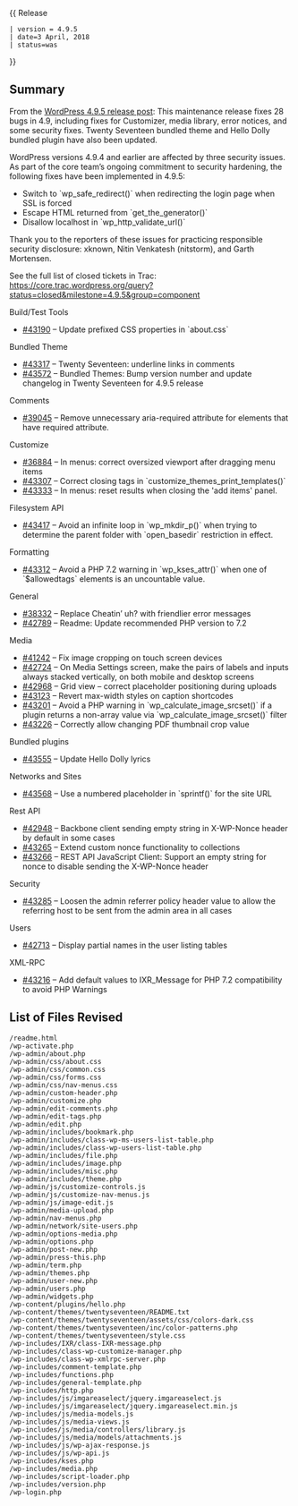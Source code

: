 {{Languages|
{{en|Version_4.9.5}}
{{ja|Version_4.9.5}}
}}
{{ Release
 | version = 4.9.5
 | date=3 April, 2018
 | status=was
}}
== Summary ==

From the [https://wordpress.org/news/2018/04/wordpress-4-9-5-security-and-maintenance-release/ WordPress 4.9.5 release post]: This maintenance release fixes 28 bugs in 4.9, including fixes for Customizer, media library, error notices, and some security fixes.
Twenty Seventeen bundled theme and Hello Dolly bundled plugin have also been updated.

WordPress versions 4.9.4 and earlier are affected by three security issues. As part of the core team’s ongoing commitment to security hardening, the following fixes have been implemented in 4.9.5:

* Switch to `wp_safe_redirect()` when redirecting the login page when SSL is forced
* Escape HTML returned from `get_the_generator()`
* Disallow localhost in `wp_http_validate_url()`

Thank you to the reporters of these issues for practicing responsible security disclosure: xknown, Nitin Venkatesh (nitstorm), and Garth Mortensen.

See the full list of closed tickets in Trac: 
https://core.trac.wordpress.org/query?status=closed&milestone=4.9.5&group=component

Build/Test Tools
* [https://core.trac.wordpress.org/ticket/43190 #43190] – Update prefixed CSS properties in `about.css`

Bundled Theme
* [https://core.trac.wordpress.org/ticket/43317 #43317] – Twenty Seventeen: underline links in comments
* [https://core.trac.wordpress.org/ticket/43572 #43572] – Bundled Themes: Bump version number and update changelog in Twenty Seventeen for 4.9.5 release

Comments
* [https://core.trac.wordpress.org/ticket/39045 #39045] – Remove unnecessary aria-required attribute for elements that have required attribute.

Customize
* [https://core.trac.wordpress.org/ticket/36884 #36884] – In menus: correct oversized viewport after dragging menu items
* [https://core.trac.wordpress.org/ticket/43307 #43307] – Correct closing tags in `customize_themes_print_templates()`
* [https://core.trac.wordpress.org/ticket/43333 #43333] – In menus: reset results when closing the 'add items' panel.

Filesystem API
* [https://core.trac.wordpress.org/ticket/43417 #43417] – Avoid an infinite loop in `wp_mkdir_p()` when trying to determine the parent folder with `open_basedir` restriction in effect.

Formatting
* [https://core.trac.wordpress.org/ticket/43312 #43312] – Avoid a PHP 7.2 warning in `wp_kses_attr()` when one of `$allowedtags` elements is an uncountable value.

General
* [https://core.trac.wordpress.org/ticket/38332 #38332] – Replace Cheatin’ uh? with friendlier error messages
* [https://core.trac.wordpress.org/ticket/42789 #42789] – Readme: Update recommended PHP version to 7.2

Media
* [https://core.trac.wordpress.org/ticket/41242 #41242] – Fix image cropping on touch screen devices
* [https://core.trac.wordpress.org/ticket/42724 #42724] – On Media Settings screen, make the pairs of labels and inputs always stacked vertically, on both mobile and desktop screens
* [https://core.trac.wordpress.org/ticket/42968 #42968] – Grid view – correct placeholder positioning during uploads
* [https://core.trac.wordpress.org/ticket/43123 #43123] – Revert max-width styles on caption shortcodes
* [https://core.trac.wordpress.org/ticket/43201 #43201] – Avoid a PHP warning in `wp_calculate_image_srcset()` if a plugin returns a non-array value via `wp_calculate_image_srcset()` filter
* [https://core.trac.wordpress.org/ticket/43226 #43226] – Correctly allow changing PDF thumbnail crop value

Bundled plugins
* [https://core.trac.wordpress.org/ticket/43555 #43555] – Update Hello Dolly lyrics

Networks and Sites
* [https://core.trac.wordpress.org/ticket/43568 #43568] – Use a numbered placeholder in `sprintf()` for the site URL

Rest API
* [https://core.trac.wordpress.org/ticket/42948 #42948] – Backbone client sending empty string in X-WP-Nonce header by default in some cases
* [https://core.trac.wordpress.org/ticket/43265 #43265] – Extend custom nonce functionality to collections
* [https://core.trac.wordpress.org/ticket/43266 #43266] – REST API JavaScript Client: Support an empty string for nonce to disable sending the X-WP-Nonce header

Security
* [https://core.trac.wordpress.org/ticket/43285 #43285] – Loosen the admin referrer policy header value to allow the referring host to be sent from the admin area in all cases

Users
* [https://core.trac.wordpress.org/ticket/42713 #42713] – Display partial names in the user listing tables

XML-RPC
* [https://core.trac.wordpress.org/ticket/43216 #43216] – Add default values to IXR_Message for PHP 7.2 compatibility to avoid PHP Warnings

== List of Files Revised ==
<pre>
/readme.html
/wp-activate.php
/wp-admin/about.php
/wp-admin/css/about.css
/wp-admin/css/common.css
/wp-admin/css/forms.css
/wp-admin/css/nav-menus.css
/wp-admin/custom-header.php
/wp-admin/customize.php
/wp-admin/edit-comments.php
/wp-admin/edit-tags.php
/wp-admin/edit.php
/wp-admin/includes/bookmark.php
/wp-admin/includes/class-wp-ms-users-list-table.php
/wp-admin/includes/class-wp-users-list-table.php
/wp-admin/includes/file.php
/wp-admin/includes/image.php
/wp-admin/includes/misc.php
/wp-admin/includes/theme.php
/wp-admin/js/customize-controls.js
/wp-admin/js/customize-nav-menus.js
/wp-admin/js/image-edit.js
/wp-admin/media-upload.php
/wp-admin/nav-menus.php
/wp-admin/network/site-users.php
/wp-admin/options-media.php
/wp-admin/options.php
/wp-admin/post-new.php
/wp-admin/press-this.php
/wp-admin/term.php
/wp-admin/themes.php
/wp-admin/user-new.php
/wp-admin/users.php
/wp-admin/widgets.php
/wp-content/plugins/hello.php
/wp-content/themes/twentyseventeen/README.txt
/wp-content/themes/twentyseventeen/assets/css/colors-dark.css
/wp-content/themes/twentyseventeen/inc/color-patterns.php
/wp-content/themes/twentyseventeen/style.css
/wp-includes/IXR/class-IXR-message.php
/wp-includes/class-wp-customize-manager.php
/wp-includes/class-wp-xmlrpc-server.php
/wp-includes/comment-template.php
/wp-includes/functions.php
/wp-includes/general-template.php
/wp-includes/http.php
/wp-includes/js/imgareaselect/jquery.imgareaselect.js
/wp-includes/js/imgareaselect/jquery.imgareaselect.min.js
/wp-includes/js/media-models.js
/wp-includes/js/media-views.js
/wp-includes/js/media/controllers/library.js
/wp-includes/js/media/models/attachments.js
/wp-includes/js/wp-ajax-response.js
/wp-includes/js/wp-api.js
/wp-includes/kses.php
/wp-includes/media.php
/wp-includes/script-loader.php
/wp-includes/version.php
/wp-login.php
</pre>